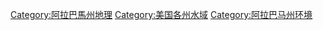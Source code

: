 [[Category:阿拉巴馬州地理|Category:阿拉巴馬州地理]]
[[Category:美国各州水域|Category:美国各州水域]]
[[Category:阿拉巴马州环境|Category:阿拉巴马州环境]]